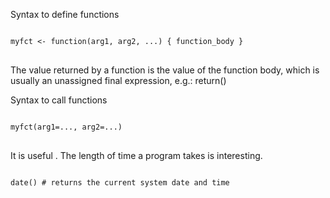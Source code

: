 
\section{Functions}
Syntax to define functions

<pre>
<code>
myfct <- function(arg1, arg2, ...) { function_body }
</code>
</pre>
The value returned by a function is the value of the function body, which is usually an unassigned final expression, e.g.: return()

Syntax to call functions
<pre>
<code>
myfct(arg1=..., arg2=...)
</code>
</pre>


\subsection{Time and Date}
It is useful . The length of time a program takes is interesting.


<pre>
<code>
date() # returns the current system date and time
</code>
</pre>




